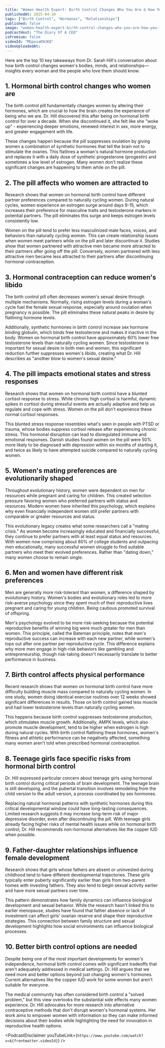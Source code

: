 ```yaml
---
title: "Women Health Expert: Birth Control Changes Who You Are & How You Feel About Your Partner!"
publishedAt: 2025-04-10
tags: ["Birth Control", "Hormones", "Relationships"]
published: false
image: "women-health-expert-birth-control-changes-who-you-are-how-you-feel-about-your-partner.jpg"
podcastHost: "The Diary Of A CEO"
isPremium: false
videoId: "MGposaKNJKQ"
videoUploadedAt:
---
```



<PodcastSummaryPageLayout frontmatter={frontmatter}>

Here are the top 10 key takeaways from Dr. Sarah Hill's conversation about how birth control changes women's bodies, minds, and relationships—insights every woman and the people who love them should know.

## 1. Hormonal birth control changes who women are

The birth control pill fundamentally changes women by altering their hormones, which are crucial to how the brain creates the experience of being who we are. Dr. Hill discovered this after being on hormonal birth control for over a decade. When she discontinued it, she felt like she "woke up" - experiencing deeper emotions, renewed interest in sex, more energy, and greater engagement with life.

These changes happen because the pill suppresses ovulation by giving women a combination of synthetic hormones that tell the brain not to stimulate the ovaries. This flatlines a woman's natural hormone production and replaces it with a daily dose of synthetic progesterone (progestin) and sometimes a low level of estrogen. Many women don't realize these significant changes are happening to them while on the pill.

## 2. The pill affects who women are attracted to

Research shows that women on hormonal birth control have different partner preferences compared to naturally cycling women. During natural cycles, women experience an estrogen surge around days 9-15, which increases their preference for masculine traits and testosterone markers in potential partners. The pill eliminates this surge and keeps estrogen levels consistently low.

Women on the pill tend to prefer less masculinized male faces, voices, and behaviors than naturally cycling women. This can create relationship issues when women meet partners while on the pill and later discontinue it. Studies show that women partnered with attractive men became more attracted to their partners after going off the pill. Conversely, women partnered with less attractive men became less attracted to their partners after discontinuing hormonal contraception.

## 3. Hormonal contraception can reduce women's libido

The birth control pill often decreases women's sexual desire through multiple mechanisms. Normally, rising estrogen levels during a woman's cycle fuel the female sexual response, especially around ovulation when pregnancy is possible. The pill eliminates these natural peaks in desire by flatlining hormone levels.

Additionally, synthetic hormones in birth control increase sex hormone binding globulin, which binds free testosterone and makes it inactive in the body. Women on hormonal birth control have approximately 60% lower free testosterone levels than naturally cycling women. Since testosterone is important for sexual desire in both men and women, this significant reduction further suppresses women's libido, creating what Dr. Hill describes as "another blow to women's sexual desire."

## 4. The pill impacts emotional states and stress responses

Research shows that women on hormonal birth control have a blunted cortisol response to stress. While chronic high cortisol is harmful, dynamic spikes in cortisol during stressful events are actually adaptive and help us regulate and cope with stress. Women on the pill don't experience these normal cortisol responses.

This blunted stress response resembles what's seen in people with PTSD or trauma, whose bodies suppress cortisol release after experiencing chronic stress. This hormonal disruption can lead to disregulated immune and emotional responses. Danish studies found women on the pill were 50% more likely to be diagnosed with depression within six months of starting it, and twice as likely to have attempted suicide compared to naturally cycling women.

## 5. Women's mating preferences are evolutionarily shaped

Throughout evolutionary history, women were dependent on men for resources while pregnant and caring for children. This created selection pressure favoring women who preferred partners with status and resources. Modern women have inherited this psychology, which explains why even financially independent women still prefer partners with comparable or greater resources and status.

This evolutionary legacy creates what some researchers call a "mating crisis." As women become increasingly educated and financially successful, they continue to prefer partners with at least equal status and resources. With women now comprising about 60% of college students and outpacing men educationally, many successful women struggle to find suitable partners who meet their evolved preferences. Rather than "dating down," many women choose to remain single.

## 6. Men and women have different risk preferences

Men are generally more risk-tolerant than women, a difference shaped by evolutionary history. Women's bodies and evolutionary roles led to more risk-averse psychology since they spent much of their reproductive lives pregnant and caring for young children. Being cautious promoted survival of offspring.

Men's psychology evolved to be more risk-seeking because the potential reproductive benefits of winning big were much greater for men than women. This principle, called the Bateman principle, notes that men's reproductive success can increase with each new partner, while women's tops out after one partner per reproductive cycle. This difference explains why more men engage in high-risk behaviors like gambling and entrepreneurship, though risk-taking doesn't necessarily translate to better performance in business.

## 7. Birth control affects physical performance

Recent research shows that women on hormonal birth control have more difficulty building muscle mass compared to naturally cycling women. In one study, women doing identical exercise routines over 12 weeks showed significant differences in results. Those on birth control gained less muscle and had lower testosterone levels than naturally cycling women.

This happens because birth control suppresses testosterone production, which stimulates muscle growth. Additionally, AMPK levels, which also promote muscle development, tend to be higher when estrogen is high during natural cycles. With birth control flatlining these hormones, women's fitness and athletic performance can be negatively affected, something many women aren't told when prescribed hormonal contraception.

## 8. Teenage girls face specific risks from hormonal birth control

Dr. Hill expressed particular concern about teenage girls using hormonal birth control during critical periods of brain development. The teenage brain is still developing, and the pubertal transition involves remodeling from the child version to the adult version, a process coordinated by sex hormones.

Replacing natural hormonal patterns with synthetic hormones during this critical developmental window could have long-lasting consequences. Limited research suggests it may increase long-term risk of major depressive disorder, even after discontinuing the pill. With teenage girls already facing higher risks of mental health issues while on hormonal birth control, Dr. Hill recommends non-hormonal alternatives like the copper IUD when possible.

## 9. Father-daughter relationships influence female development

Research shows that girls whose fathers are absent or uninvested during childhood tend to have different developmental trajectories. These girls typically enter puberty significantly earlier than girls from two-parent homes with investing fathers. They also tend to begin sexual activity earlier and have more sexual partners over time.

This pattern demonstrates how family dynamics can influence biological development and sexual behavior. While the research hasn't linked this to earlier menopause, studies have found that father absence or lack of investment can affect girls' ovarian reserve and shape their reproductive strategies. This connection between family structure and sexual development highlights how social environments can influence biological processes.

## 10. Better birth control options are needed

Despite being one of the most important developments for women's independence, hormonal birth control comes with significant tradeoffs that aren't adequately addressed in medical settings. Dr. Hill argues that we need more and better options beyond just changing women's hormones. Current alternatives like the copper IUD work for some women but aren't suitable for everyone.

The medical community has often considered birth control a "solved problem," but this view overlooks the substantial side effects many women experience. Dr. Hill advocates for more research into alternative contraceptive methods that don't disrupt women's hormonal systems. Her work aims to empower women with information so they can make informed decisions about their bodies while highlighting the need for innovation in reproductive health options.

<PodcastDisclaimer
  youTubeLink={`https://www.youtube.com/watch?v=${frontmatter.videoId}`}
/>

</PodcastSummaryPageLayout>
